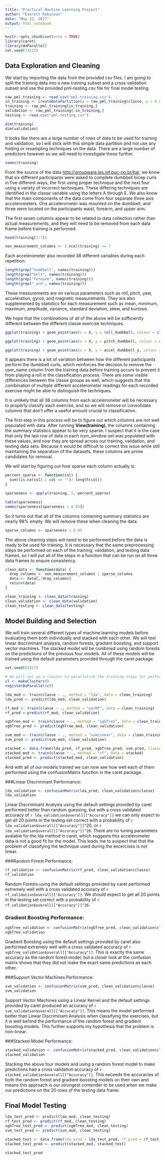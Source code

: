 ```yaml
---
title: "Practical Machine Learning Project"
author: "Everett Robinson"
date: "May 23, 2017"
output: html_notebook
---
```


```r
knitr::opts_chunk$set(echo = TRUE)
library(caret)
library(doParallel)
set.seed(73222)
```

## Data Exploration and Cleaning
We start by importing the data from the provided csv files. I am going to split the training data into a new training subset and a cross validation subset and use the provided pml-testing.csv file for final model testing.
```r
raw_pml_training <- read.csv("pml-training.csv")
in_training <- createDataPartition(y = raw_pml_training$classe, p = 0.8, list = FALSE)
training <- raw_pml_training[in_training,]
validation <- raw_pml_training[-in_training,]
testing <- read.csv("pml-testing.csv")

dim(training)
dim(validation)
```

It looks like there are a large number of rows of data to be used for training and validation, so I will stick with this simple data partition and not use any folding or resampling techniques on the data. There are a large number of predictors however so we will need to investigate these further.

```r
names(training)
```

From the source of the data <http://groupware.les.inf.puc-rio.br/har>, we know that six different participants were asked to complete dumbbell bicep curls in five different ways, the first using proper technique and the next four using a variety of incorrect techniques. These differing techniques are identified in the classe variable using the letters A through E. We also know that the main components of the data come from four separate three axis accelerometers. One accelerometer was mounted on the dumbbell, and three were located on the participants waist, forearm, and upper arm.

The first seven columns appear to be related to data collection rather than actual measurements, and they will need to be removed from each data frame before training is performed:
```r
head(training[1:7])
```

```r
non_measurement_columns <- 1:ncol(training) <= 7
```


Each accelerometer also recorded 38 different variables during each repetition:
```r
length(grep("dumbbell", names(training)))
length(grep("belt", names(training)))
length(grep("forearm", names(training)))
length(grep("_arm", names(training)))
```

These measurements are on various parameters such as roll, pitch, yaw, acceleration, gyros, and magnetic measurements. They are also supplemented by statistics for each measurement such as mean, minimum, maximum, amplitude, variance, standard deviation, skew, and kurtosis.

We hope that the combinations of all of the above will be sufficiently different between the different classe exercise techniques.

```r
ggplot(training) + geom_point(aes(x = X, y = roll_dumbbell, colour = classe), alpha = 0.2) + facet_wrap("user_name")
```


```r
ggplot(training) + geom_point(aes(x = X, y = pitch_dumbbell, colour = classe), alpha = 0.2) + facet_wrap("user_name")
```


```r
ggplot(training) + geom_point(aes(x = X, y = accel_dumbbell_y, colour = classe), alpha = 0.2) + facet_wrap("user_name")
```

It appears there is a lot of variation between how the different participants perform the dumbbell curls, which reinforces the decision to remove the user_name column from the training data before training occurs to prevent it from playing a roll in the classification process. There are some visible differences between the classe groups as well, which suggests that the combination of multiple different accelerometer readings for each recorded exercise might be able to distinguish the techniques.

It is unlikely that all 38 columns from each accelerometer will be necessary to properly classify each exercise, and so we will remove or consolidate columns that don't offer a useful amount crucial to classification.

The first step in this process will be to figure out which columns are not well populated with data. After running **View(training)**, the columns containing the summary statistics appear to be very sparse. I suspect that it is the case that only the last row of data in each num_window set was populated with these values, and now they are spread across our training, validation, and testing data sets. Because it would be difficult to correct this issue while still maintaining the separation of the datasets, these columns are prime candidates for removal.

We will start by figuring out how sparse each column actually is:

```r
percent_sparse <- function(col) {
  sum((is.na(col) | col == "")/ length(col))
}

sparseness <- apply(training, 2, percent_sparse)

table(sparseness)
names(sparseness[sparseness > 0.95])
```

So it turns out that all of the columns containing summary statistics are nearly 98% empty. We will remove these when cleaning the data:
```r
sparse_columns <- sparseness > 0.95
```


The above cleaning steps will need to be performed before the data is ready to be used for training. It is necessary that the same preprocessing steps be performed on each of the training, validation, and testing data frames, so I will put all of the steps in a function that can be run on all three data frames to ensure consistency.
```r
clean_data <- function(data) {
  drop_columns <- non_measurement_columns | sparse_columns
  data <- data[,!drop_columns]
  return(data)
}

clean_training <- clean_data(training)
clean_validation <- clean_data(validation)
clean_testing <- clean_data(testing)
```



## Model Building and Selection

We will train several different types of machine learning models before evaluating them both individually and stacked with each other. We will test linear discriminant analysis, random forests, gradient boosting, and support vector machines. The stacked model will be combined using random forests on the predictions of the previous four models. All of these models will be trained using the default parameters provided through the caret package.

```r
set.seed(82917)

# We will set up a cluster to parallelize the training steps for performance reasons
cl <- makeCluster(6)
registerDoParallel(cl)
```

```r
lda_mod <- train(classe ~ ., method = "lda", data = clean_training)
lda_pred <- predict(lda_mod, clean_validation)
```

```r
rf_mod <- train(classe ~ ., method = "parRF", data = clean_training)
rf_pred <-predict(rf_mod, clean_validation)
```

```r
xgbTree_mod <- train(classe ~ ., method = "xgbTree", data = clean_training)
xgbTree_pred <- predict(xgbTree_mod, clean_validation)
```


```r
svm_mod <- train(classe ~ ., method = "svmLinear", data = clean_training)
svm_pred <- predict(svm_mod, clean_validation)
```

```r
stacked <- data.frame(lda_pred, rf_pred, xgbTree_pred, svm_pred, classe = clean_validation$classe)
stacked_mod <- train(classe ~ ., method = "rf", data = stacked)
stacked_pred <- predict(stacked_mod, clean_validation)
```

And with all of our models trained we can now see how well each of them performed using the confusionMatrix function in the caret package.

###Linear Discriminant Performance:
```r
lda_validation <- confusionMatrix(lda_pred, clean_validation$classe)
lda_validation
```
Linear Discriminant Analysis using the default settings provided by caret performed better than random guessing, but with a cross validated accuracy of `r lda_validation$overall[["Accuracy"]]` we can only expect to get all 20 points in the testing set correct with a probability of `r lda_validation$overall[["Accuracy"]]`^20, or `r lda_validation$overall[["Accuracy"]]^20`. There are no tuning parameters avaiable for the lda method in caret, which suggests this accelerometer data is not a good fit for the model. This leads me to suspect that that the problem of classifying the technique used during the excercises is not linear.

###Random Forest Performance:
```r
rf_validation <- confusionMatrix(rf_pred, clean_validation$classe)
rf_validation
```
Random Forests using the default settings provided by caret performed extremely well with a cross validated accuracy of `r rf_validation$overall[["Accuracy"]]`. We should expect to get all 20 points in the testing set correct with a probability of `r rf_validation$overall[["Accuracy"]]^20`.

### Gradient Boosting Performance:
```r
xgbTree_validation <- confusionMatrix(xgbTree_pred, clean_validation$classe)
xgbTree_validation
```
Gradient Boosting using the default settings provided by caret also performed extremely well with a cross validated accuracy of `r xgbTree_validation$overall[["Accuracy"]]`. This is exactly the same accuracy as the random forest model, but a closer look at the confusion matrix shows that they did not make the exact same predictions as each other.

###Support Vector Machines Performance:
```r
svm_validation <- confusionMatrix(svm_pred, clean_validation$classe)
svm_validation
```
Support Vector Machines using a Linear Kernel and the default settings provided by caret produced an accuracy of `r svm_validation$overall[["Accuracy"]]`. This means the model performed better than Linear Discriminant Analysis when classifying the exercises, but it is well behind the performance of the random forest and gradient boosting models. This further supports my hypothesis that the problem is non-linear.

###Stacked Model Performance:
```r
stacked_validation <- confusionMatrix(stacked_pred, clean_validation$classe)
stacked_validation
```
Stacking the above four models and using a random forest model to make predictions had a cross validation accuracy of `r stacked_validation$overall[["Accuracy"]]`. This exceeds the accuracies of both the random forest and gradient boosting models on their own and means this approach is our strongest contender to be used when we make our predictions on the 20 rows of the testing data frame.

## Final Model Testing

```r
lda_test_pred <- predict(lda_mod, clean_testing)
rf_test_pred <- predict(rf_mod, clean_testing)
xgbTree_test_pred <- predict(xgbTree_mod, clean_testing)
svm_test_pred <- predict(svm_mod, clean_testing)

stacked_test <- data.frame(lda_pred = lda_test_pred, rf_pred = rf_test_pred, xgbTree_pred = xgbTree_test_pred, svm_pred = svm_test_pred)
stacked_test_pred <- predict(stacked_mod, stacked_test)

stacked_test_pred
```

